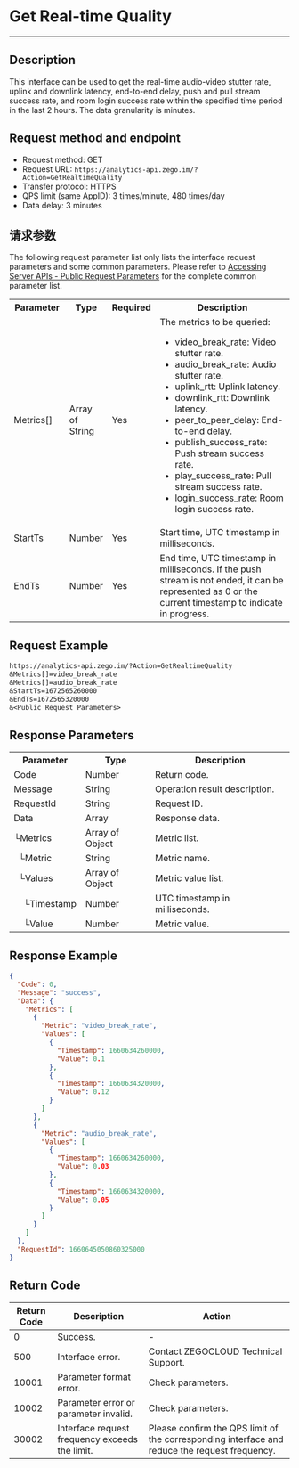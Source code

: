 # Get Real-time Quality

- - -

## Description

This interface can be used to get the real-time audio-video stutter rate, uplink and downlink latency, end-to-end delay, push and pull stream success rate, and room login success rate within the specified time period in the last 2 hours. The data granularity is minutes.

## Request method and endpoint

- Request method: GET
- Request URL: `https://analytics-api.zego.im/?Action=GetRealtimeQuality`
- Transfer protocol: HTTPS
- QPS limit (same AppID): 3 times/minute, 480 times/day
- Data delay: 3 minutes

## 请求参数

The following request parameter list only lists the interface request parameters and some common parameters. Please refer to [Accessing Server APIs - Public Request Parameters](./../Access%20server%20APIs.mdx#public-request-parameters) for the complete common parameter list.

<table>
  <colgroup>
    <col width="20%" />
    <col width="15%" />
    <col width="15%" />
    <col width="50%" />
  </colgroup>
<tbody><tr>
<th>Parameter</th>
<th>Type</th>
<th>Required</th>
<th>Description</th>
</tr>
<tr>
<td>Metrics[]</td>
<td>Array of String</td>
<td>Yes</td>
<td>The metrics to be queried: <ul><li>video_break_rate: Video stutter rate.</li><li>audio_break_rate: Audio stutter rate.</li><li>uplink_rtt: Uplink latency.</li><li>downlink_rtt: Downlink latency.</li><li>peer_to_peer_delay: End-to-end delay.</li><li>publish_success_rate: Push stream success rate.</li><li>play_success_rate: Pull stream success rate.</li><li>login_success_rate: Room login success rate.</li></ul></td>
</tr>
<tr>
<td>StartTs</td>
<td>Number</td>
<td>Yes</td>
<td>Start time, UTC timestamp in milliseconds.</td>
</tr>
<tr>
<td>EndTs</td>
<td>Number</td>
<td>Yes</td>
<td>End time, UTC timestamp in milliseconds. If the push stream is not ended, it can be represented as 0 or the current timestamp to indicate in progress.</td>
</tr>
</tbody></table>

## Request Example

```txt
https://analytics-api.zego.im/?Action=GetRealtimeQuality
&Metrics[]=video_break_rate
&Metrics[]=audio_break_rate
&StartTs=1672565260000
&EndTs=1672565320000
&<Public Request Parameters>
```

## Response Parameters

<table class="collapsible-table" >
  <colgroup>
    <col width="25%" />
    <col width="25%" />
    <col width="50%" />
  </colgroup>
<tbody><tr data-row-level="1">
<th>Parameter</th>
<th>Type</th>
<th>Description</th>
</tr>
<tr data-row-level="2">
<td>Code</td>
<td>Number</td>
<td>Return code.</td>
</tr>
<tr data-row-level="3">
<td>Message</td>
<td>String</td>
<td>Operation result description.</td>
</tr>
<tr data-row-level="4">
<td>RequestId</td>
<td>String</td>
<td>Request ID.</td>
</tr>
<tr data-row-level="5" data-row-child="true">
<td>Data</td>
<td>Array</td>
<td>Response data.</td>
</tr>
<tr data-row-level="5-1" data-row-child="true">
<td>└Metrics</td>
<td>Array of Object</td>
<td>Metric list.</td>
</tr>
<tr data-row-level="5-1-1">
<td>&nbsp;&nbsp;└Metric</td>
<td>String</td>
<td>Metric name.</td>
</tr>
<tr data-row-level="5-1-2" data-row-child="true">
<td>&nbsp;&nbsp;└Values</td>
<td>Array of Object</td>
<td>Metric value list.</td>
</tr>
<tr data-row-level="5-1-2-1">
<td>&nbsp;&nbsp;&nbsp;&nbsp;└Timestamp</td>
<td>Number</td>
<td>UTC timestamp in milliseconds.</td>
</tr>
<tr data-row-level="5-1-2-2">
<td>&nbsp;&nbsp;&nbsp;&nbsp;└Value</td>
<td>Number</td>
<td>Metric value.</td>
</tr>
</tbody></table>

## Response Example

```json
{
  "Code": 0,
  "Message": "success",
  "Data": {
    "Metrics": [
      {
        "Metric": "video_break_rate",
        "Values": [
          {
            "Timestamp": 1660634260000,
            "Value": 0.1
          },
          {
            "Timestamp": 1660634320000,
            "Value": 0.12
          }
        ]
      },
      {
        "Metric": "audio_break_rate",
        "Values": [
          {
            "Timestamp": 1660634260000,
            "Value": 0.03
          },
          {
            "Timestamp": 1660634320000,
            "Value": 0.05
          }
        ]
      }
    ]
  },
  "RequestId": 1660645050860325000
}
```

## Return Code

| Return Code | Description | Action |
|--------|------|----------|
| 0      | Success. | -        |
| 500    | Interface error. | Contact ZEGOCLOUD Technical Support. |
| 10001  | Parameter format error. | Check parameters. |
| 10002  | Parameter error or parameter invalid. | Check parameters. |
| 30002  | Interface request frequency exceeds the limit. | Please confirm the QPS limit of the corresponding interface and reduce the request frequency. |
